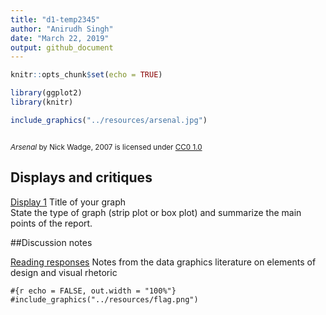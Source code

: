 ```yaml
---
title: "d1-temp2345"
author: "Anirudh Singh"
date: "March 22, 2019"
output: github_document
---
```


```r
knitr::opts_chunk$set(echo = TRUE)
```


```r
library(ggplot2)
library(knitr)
```

```r
include_graphics("../resources/arsenal.jpg")


```  
<small>
<br>
<i>Arsenal</i> 
by Nick Wadge, 2007 is licensed under 
<a href="https://creativecommons.org/licenses/by-nc/2.0/">CC0 1.0</a>
<br>
</small>

## Displays and critiques 

[Display 1](reports/d1-temp.md) Title of your graph        
State the type of graph (strip plot or box plot) and summarize the main points of the report.


##Discussion notes

[Reading responses](reports/reading-responses.md) Notes from the data graphics literature on elements of design and visual rhetoric


```#{r echo = FALSE, out.width = "100%"}   
#include_graphics("../resources/flag.png")    
```




